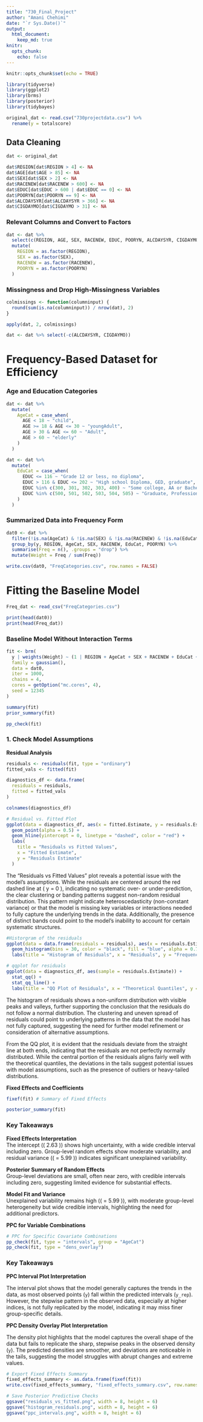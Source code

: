 ```yaml
---
title: "730_Final_Project"
author: "Amani Chehimi"
date: "`r Sys.Date()`"
output:
  html_document:
    keep_md: true
knitr:
  opts_chunk:
    echo: false
---
```


```r
knitr::opts_chunk$set(echo = TRUE)
```


```r
library(tidyverse) 
library(ggplot2)    
library(brms)       
library(posterior)  
library(tidybayes)
```

```r
original_dat <- read.csv("730projectdata.csv") %>%
  rename(y = totalscore)
```

## Data Cleaning

```r
dat <- original_dat

dat$REGION[dat$REGION > 4] <- NA
dat$AGE[dat$AGE > 85] <- NA
dat$SEX[dat$SEX > 2] <- NA
dat$RACENEW[dat$RACENEW > 600] <- NA
dat$EDUC[dat$EDUC > 600 | dat$EDUC == 0] <- NA
dat$POORYN[dat$POORYN == 9] <- NA
dat$ALCDAYSYR[dat$ALCDAYSYR > 366] <- NA
dat$CIGDAYMO[dat$CIGDAYMO > 31] <- NA
```

### Relevant Columns and Convert to Factors
```r
dat <- dat %>%
  select(c(REGION, AGE, SEX, RACENEW, EDUC, POORYN, ALCDAYSYR, CIGDAYMO, y)) %>%
  mutate(
    REGION = as.factor(REGION),
    SEX = as.factor(SEX),
    RACENEW = as.factor(RACENEW),
    POORYN = as.factor(POORYN)
  )
```

### Missingness and Drop High-Missingness Variables
```r
colmissings <- function(columninput) {
  round(sum(is.na(columninput)) / nrow(dat), 2)
}

apply(dat, 2, colmissings)

dat <- dat %>% select(-c(ALCDAYSYR, CIGDAYMO))
```


# Frequency-Based Dataset for Efficiency

### Age and Education Categories
```r
dat <- dat %>%
  mutate(
    AgeCat = case_when(
      AGE < 18 ~ "child",
      AGE >= 18 & AGE <= 30 ~ "youngAdult",
      AGE > 30 & AGE <= 60 ~ "Adult",
      AGE > 60 ~ "elderly"
    )
  )

dat <- dat %>%
  mutate(
    EduCat = case_when(
      EDUC <= 116 ~ "Grade 12 or less, no diploma",
      EDUC > 116 & EDUC <= 202 ~ "High school Diploma, GED, graduate",
      EDUC %in% c(300, 301, 302, 303, 400) ~ "Some college, AA or Bachelor's Degree",
      EDUC %in% c(500, 501, 502, 503, 504, 505) ~ "Graduate, Professional, or other Degree"
    )
  )
```

### Summarized Data into Frequency Form
```r
dat0 <- dat %>%
  filter(!is.na(AgeCat) & !is.na(SEX) & !is.na(RACENEW) & !is.na(EduCat) & !is.na(POORYN)) %>%
  group_by(y, REGION, AgeCat, SEX, RACENEW, EduCat, POORYN) %>%
  summarise(Freq = n(), .groups = "drop") %>%
  mutate(Weight = Freq / sum(Freq))
```

```r
write.csv(dat0, "FreqCategories.csv", row.names = FALSE)
```


# Fitting the Baseline Model

```r
Freq_dat <- read_csv("FreqCategories.csv")
```
```r
print(head(dat0))
print(head(Freq_dat))
```




### Baseline Model Without Interaction Terms
```r
fit <- brm(
  y | weights(Weight) ~ (1 | REGION + AgeCat + SEX + RACENEW + EduCat + POORYN), 
  family = gaussian(), 
  data = dat0, 
  iter = 1000, 
  chains = 4, 
  cores = getOption("mc.cores", 4), 
  seed = 12345
) 
```

```r
summary(fit)
prior_summary(fit)
```


```r
pp_check(fit)
```




### 1. Check Model Assumptions

**Residual Analysis**

```r
residuals <- residuals(fit, type = "ordinary")
fitted_vals <- fitted(fit)

diagnostics_df <- data.frame(
  residuals = residuals,
  fitted = fitted_vals
)

colnames(diagnostics_df)
```

```r
# Residual vs. Fitted Plot
ggplot(data = diagnostics_df, aes(x = fitted.Estimate, y = residuals.Estimate)) +
  geom_point(alpha = 0.5) +
  geom_hline(yintercept = 0, linetype = "dashed", color = "red") +
  labs(
    title = "Residuals vs Fitted Values",
    x = "Fitted Estimate",
    y = "Residuals Estimate"
  )
```

The "Residuals vs Fitted Values" plot reveals a potential issue with the model's assumptions. While the residuals are centered around the red dashed line at \( y = 0 \), indicating no systematic over- or under-prediction, the clear clustering or banding patterns suggest non-random residual distribution. This pattern might indicate heteroscedasticity (non-constant variance) or that the model is missing key variables or interactions needed to fully capture the underlying trends in the data. Additionally, the presence of distinct bands could point to the model's inability to account for certain systematic structures. 

```r
#Historgram of the residuals
ggplot(data = data.frame(residuals = residuals), aes(x = residuals.Estimate)) +
  geom_histogram(bins = 30, color = "black", fill = "blue", alpha = 0.7) +
  labs(title = "Histogram of Residuals", x = "Residuals", y = "Frequency")

# qqplot for residuals
ggplot(data = diagnostics_df, aes(sample = residuals.Estimate)) +
  stat_qq() +
  stat_qq_line() +
  labs(title = "QQ Plot of Residuals", x = "Theoretical Quantiles", y = "Sample Quantiles")
```


The histogram of residuals shows a non-uniform distribution with visible peaks and valleys, further supporting the conclusion that the residuals do not follow a normal distribution. The clustering and uneven spread of residuals could point to underlying patterns in the data that the model has not fully captured, suggesting the need for further model refinement or consideration of alternative assumptions.

From the QQ plot, it is evident that the residuals deviate from the straight line at both ends, indicating that the residuals are not perfectly normally distributed. While the central portion of the residuals aligns fairly well with the theoretical quantiles, the deviations in the tails suggest potential issues with model assumptions, such as the presence of outliers or heavy-tailed distributions.


**Fixed Effects and Coefficients**

```r
fixef(fit) # Summary of Fixed Effects

posterior_summary(fit)
```

### Key Takeaways

**Fixed Effects Interpretation**  
The intercept (\( 2.63 \)) shows high uncertainty, with a wide credible interval including zero. Group-level random effects show moderate variability, and residual variance (\( \sigma = 5.99 \)) indicates significant unexplained variability.  


**Posterior Summary of Random Effects**  
Group-level deviations are small, often near zero, with credible intervals including zero, suggesting limited evidence for substantial effects.  


**Model Fit and Variance**  
Unexplained variability remains high (\( \sigma = 5.99 \)), with moderate group-level heterogeneity but wide credible intervals, highlighting the need for additional predictors.  




**PPC for Variable Combinations**

```r
# PPC for Specific Covariate Combinations
pp_check(fit, type = "intervals", group = "AgeCat")
pp_check(fit, type = "dens_overlay")
```

### Key Takeaways

**PPC Interval Plot Interpretation**

The interval plot shows that the model generally captures the trends in the data, as most observed points (`y`) fall within the predicted intervals (`y_rep`). However, the stepwise pattern in the observed data, especially at higher indices, is not fully replicated by the model, indicating it may miss finer group-specific details.


**PPC Density Overlay Plot Interpretation**

The density plot highlights that the model captures the overall shape of the data but fails to replicate the sharp, stepwise peaks in the observed density (`y`). The predicted densities are smoother, and deviations are noticeable in the tails, suggesting the model struggles with abrupt changes and extreme values.



```r
# Export Fixed Effects Summary
fixed_effects_summary <- as.data.frame(fixef(fit))
write.csv(fixed_effects_summary, "fixed_effects_summary.csv", row.names = FALSE)

# Save Posterior Predictive Checks
ggsave("residuals_vs_fitted.png", width = 8, height = 6)
ggsave("histogram_residuals.png", width = 8, height = 6)
ggsave("ppc_intervals.png", width = 8, height = 6)
```
















